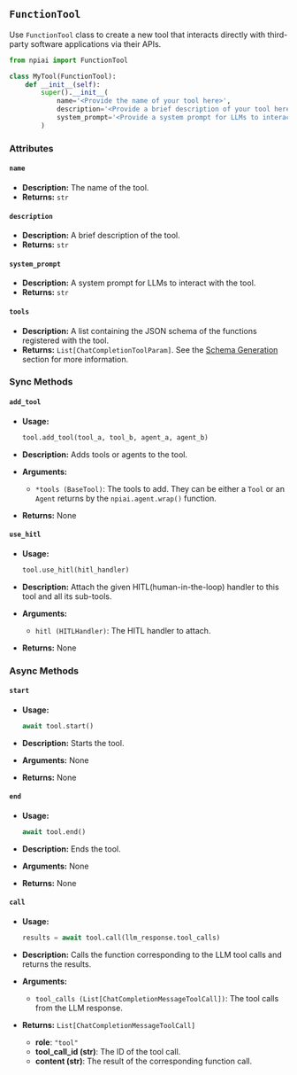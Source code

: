 ## `FunctionTool`

Use `FunctionTool` class to create a new tool that interacts directly with third-party software applications via their APIs.


```python
from npiai import FunctionTool

class MyTool(FunctionTool):
    def __init__(self):
        super().__init__(
            name='<Provide the name of your tool here>',
            description='<Provide a brief description of your tool here>',
            system_prompt='<Provide a system prompt for LLMs to interact with your tool here>',
        )
```

### Attributes

#### `name`

- **Description:** The name of the tool.
- **Returns:** `str`

#### `description`

- **Description:** A brief description of the tool.
- **Returns:** `str`

#### `system_prompt`

- **Description:** A system prompt for LLMs to interact with the tool.
- **Returns:** `str`

#### `tools`

- **Description:** A list containing the JSON schema of the functions registered with the tool.
- **Returns:** `List[ChatCompletionToolParam]`. See the [Schema Generation](../core-concepts/schema-generation.mdx) section for more information.

### Sync Methods

#### `add_tool`

- **Usage:**

  ```python
  tool.add_tool(tool_a, tool_b, agent_a, agent_b)
  ```

- **Description:** Adds tools or agents to the tool.
- **Arguments:**
  - `*tools (BaseTool)`: The tools to add. They can be either a `Tool` or an `Agent` returns by the `npiai.agent.wrap()` function.
- **Returns:** None

#### `use_hitl`

- **Usage:**

  ```python
  tool.use_hitl(hitl_handler)
  ```

- **Description:**  Attach the given HITL(human-in-the-loop) handler to this tool and all its sub-tools.
- **Arguments:**
  - `hitl (HITLHandler)`: The HITL handler to attach.
- **Returns:** None

### Async Methods

#### `start`

- **Usage:**

  ```python
  await tool.start()
  ```

- **Description:** Starts the tool.
- **Arguments:** None
- **Returns:** None

#### `end`

- **Usage:**

  ```python
  await tool.end()
  ```

- **Description:** Ends the tool.
- **Arguments:** None
- **Returns:** None

#### `call`

- **Usage:**

  ```python
  results = await tool.call(llm_response.tool_calls)
  ```

- **Description:** Calls the function corresponding to the LLM tool calls and returns the results.
- **Arguments:**
  - `tool_calls (List[ChatCompletionMessageToolCall])`: The tool calls from the LLM response.
- **Returns:** `List[ChatCompletionMessageToolCall]`
  - **role**: `"tool"`
  - **tool_call_id (str)**: The ID of the tool call.
  - **content (str)**: The result of the corresponding function call.
